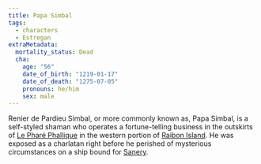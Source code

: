 ```yaml
---
title: Papa Simbal
tags:
  - characters
  - Estregan
extraMetadata:
  mortality_status: Dead
  cha:
    age: "56"
    date_of_birth: "1219-01-17"
    date_of_death: "1275-07-05"
    pronouns: he/him
    sex: male
---
```


Renier de Pardieu Simbal, or more commonly known as, Papa Simbal, is a
self-styled shaman who operates a fortune-telling business in the outskirts of
[Le Pharé Phallique](/locations/le-phare-phallique/) in the western portion
of [Raibon Island](/locations/raibon-island/). He was exposed as a
charlatan right before he perished of mysterious circumstances on a ship bound
for [Sanery](/locations/sanery/).
